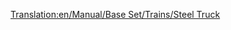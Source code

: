 [[Translation:en/Manual/Base Set/Trains/Steel Truck]]
{{it/Manuale/Set base/Treni/Vagoni|Nome=Carro per acciaio
|Costo=2.296
|Vuoto=18
|Pieno=38
|Pieno2=43
|Pieno3=45
|Capacità1=20 tonnellate di acciaio
|Capacità2=25 tonnellate di acciaio
|Capacità3=27 tonnellate di acciaio
|Immagine1=[[File:it/Manuale/Set base/Treni/VagoneAcciaioTeB.png]]
|Immagine1m=[[File:it/Manuale/Set base/Treni/VagoneAcciaioTeM.png]]
|ClimaB=1
|ClimaM=1
|Description=Carro pianale per il trasporto dell'[[it/Manuale/Set base/Carichi/Acciaio|acciaio]] è specializzato per questo tipo di carico prodotto dalle [[it/Manuale/Set base/Industrie/Acciaieria|acciaierie]].
}}